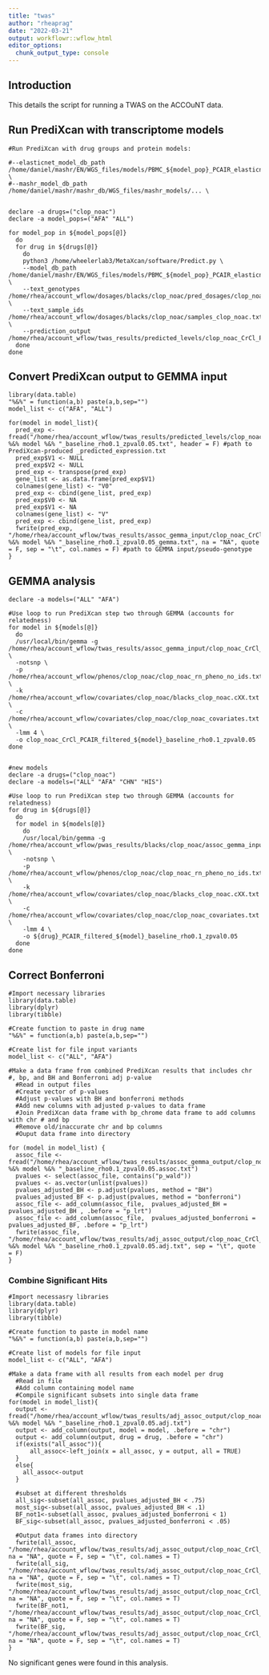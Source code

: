 ```yaml
---
title: "twas"
author: "rheaprag"
date: "2022-03-21"
output: workflowr::wflow_html
editor_options:
  chunk_output_type: console
---
```


## Introduction

This details the script for running a TWAS on the ACCOuNT data. 

## Run PrediXcan with transcriptome models

```{}
#Run PrediXcan with drug groups and protein models:

#--elasticnet_model_db_path /home/daniel/mashr/EN/WGS_files/models/PBMC_${model_pop}_PCAIR_elasticnet_models_rho0.1_zpval0.05.db \
#--mashr_model_db_path /home/daniel/mashr/mashr_db/WGS_files/mashr_models/... \


declare -a drugs=("clop_noac")
declare -a model_pops=("AFA" "ALL")

for model_pop in ${model_pops[@]}
  do
  for drug in ${drugs[@]}
    do
    python3 /home/wheelerlab3/MetaXcan/software/Predict.py \
    --model_db_path /home/daniel/mashr/EN/WGS_files/models/PBMC_${model_pop}_PCAIR_elasticnet_models_rho0.1_zpval0.05.db \
    --text_genotypes /home/rhea/account_wflow/dosages/blacks/clop_noac/pred_dosages/clop_noacchr*.dosage.txt.gz \
    --text_sample_ids /home/rhea/account_wflow/dosages/blacks/clop_noac/samples_clop_noac.txt \
    --prediction_output /home/rhea/account_wflow/twas_results/predicted_levels/clop_noac_CrCl_PCAIR_filtered_${model_pop}_baseline_rho0.1_zpval0.05.txt
  done
done
```

## Convert PrediXcan output to GEMMA input

``` {}
library(data.table)
"%&%" = function(a,b) paste(a,b,sep="")
model_list <- c("AFA", "ALL")

for(model in model_list){
  pred_exp <- fread("/home/rhea/account_wflow/twas_results/predicted_levels/clop_noac_CrCl_PCAIR_filtered_" %&% model %&% "_baseline_rho0.1_zpval0.05.txt", header = F) #path to PrediXcan-produced _predicted_expression.txt
  pred_exp$V1 <- NULL
  pred_exp$V2 <- NULL
  pred_exp <- transpose(pred_exp)
  gene_list <- as.data.frame(pred_exp$V1)
  colnames(gene_list) <- "V0"
  pred_exp <- cbind(gene_list, pred_exp)
  pred_exp$V0 <- NA
  pred_exp$V1 <- NA
  colnames(gene_list) <- "V"
  pred_exp <- cbind(gene_list, pred_exp)
  fwrite(pred_exp, "/home/rhea/account_wflow/twas_results/assoc_gemma_input/clop_noac_CrCl_PCAIR_filtered_" %&% model %&% "_baseline_rho0.1_zpval0.05_gemma.txt", na = "NA", quote = F, sep = "\t", col.names = F) #path to GEMMA input/pseudo-genotype
}
```

## GEMMA analysis

```{}
declare -a models=("ALL" "AFA")

#Use loop to run PrediXcan step two through GEMMA (accounts for relatedness)
for model in ${models[@]}
  do
  /usr/local/bin/gemma -g /home/rhea/account_wflow/twas_results/assoc_gemma_input/clop_noac_CrCl_PCAIR_filtered_${model}_baseline_rho0.1_zpval0.05_gemma.txt \
  -notsnp \
  -p /home/rhea/account_wflow/phenos/clop_noac/clop_noac_rn_pheno_no_ids.txt \
  -k /home/rhea/account_wflow/covariates/clop_noac/blacks_clop_noac.cXX.txt \
  -c /home/rhea/account_wflow/covariates/clop_noac/clop_noac_covariates.txt \
  -lmm 4 \
  -o clop_noac_CrCl_PCAIR_filtered_${model}_baseline_rho0.1_zpval0.05
done


#new models
declare -a drugs=("clop_noac")
declare -a models=("ALL" "AFA" "CHN" "HIS")

#Use loop to run PrediXcan step two through GEMMA (accounts for relatedness)
for drug in ${drugs[@]}
  do
  for model in ${models[@]}
    do
    /usr/local/bin/gemma -g /home/rhea/account_wflow/pwas_results/blacks/clop_noac/assoc_gemma_input/blacks_clop_noac_PCAIR_filtered_${model}_baseline_rho0.1_zpval0.05_gemma.txt \
    -notsnp \
    -p /home/rhea/account_wflow/phenos/clop_noac/clop_noac_rn_pheno_no_ids.txt \
    -k /home/rhea/account_wflow/covariates/clop_noac/blacks_clop_noac.cXX.txt \
    -c /home/rhea/account_wflow/covariates/clop_noac/clop_noac_covariates.txt \
    -lmm 4 \
    -o ${drug}_PCAIR_filtered_${model}_baseline_rho0.1_zpval0.05
  done
done
```

## Correct Bonferroni

```{}
#Import necessary libraries
library(data.table)
library(dplyr)
library(tibble)

#Create function to paste in drug name
"%&%" = function(a,b) paste(a,b,sep="")

#Create list for file input variants
model_list <- c("ALL", "AFA") 

#Make a data frame from combined PrediXcan results that includes chr #, bp, and BH and Bonferroni adj p-value
  #Read in output files
  #Create vector of p-values
  #Adjust p-values with BH and bonferroni methods
  #Add new columns with adjusted p-values to data frame
  #Join PrediXcan data frame with bp_chrome data frame to add columns with chr # and bp
  #Remove old/inaccurate chr and bp columns
  #Ouput data frame into directory

for (model in model_list) {
  assoc_file <- fread("/home/rhea/account_wflow/twas_results/assoc_gemma_output/clop_noac_CrCl_PCAIR_filtered_" %&% model %&% "_baseline_rho0.1_zpval0.05.assoc.txt")
  pvalues <- select(assoc_file, contains("p_wald"))
  pvalues <- as.vector(unlist(pvalues))
  pvalues_adjusted_BH <- p.adjust(pvalues, method = "BH")
  pvalues_adjusted_BF <- p.adjust(pvalues, method = "bonferroni")
  assoc_file <- add_column(assoc_file,  pvalues_adjusted_BH = pvalues_adjusted_BH , .before = "p_lrt")
  assoc_file <- add_column(assoc_file,  pvalues_adjusted_bonferroni = pvalues_adjusted_BF, .before = "p_lrt")
  fwrite(assoc_file, "/home/rhea/account_wflow/twas_results/adj_assoc_output/clop_noac_CrCl_PCAIR_filtered_" %&% model %&% "_baseline_rho0.1_zpval0.05.adj.txt", sep = "\t", quote = F)
}
```

### Combine Significant Hits
```{}
#Import necessasry libraries
library(data.table)
library(dplyr)
library(tibble)

#Create function to paste in model name
"%&%" = function(a,b) paste(a,b,sep="")

#Create list of models for file input
model_list <- c("ALL", "AFA")

#Make a data frame with all results from each model per drug
  #Read in file
  #Add column containing model name
  #Compile significant subsets into single data frame
for(model in model_list){
  output <- fread("/home/rhea/account_wflow/twas_results/adj_assoc_output/clop_noac_CrCl_PCAIR_filtered_" %&% model %&% "_baseline_rho0.1_zpval0.05.adj.txt")
  output <- add_column(output, model = model, .before = "chr")
  output <- add_column(output, drug = drug, .before = "chr")
  if(exists("all_assoc")){
      all_assoc<-left_join(x = all_assoc, y = output, all = TRUE)
  }
  else{
    all_assoc<-output
  }

  #subset at different thresholds
  all_sig<-subset(all_assoc, pvalues_adjusted_BH < .75)
  most_sig<-subset(all_assoc, pvalues_adjusted_BH < .1)
  BF_not1<-subset(all_assoc, pvalues_adjusted_bonferroni < 1)
  BF_sig<-subset(all_assoc, pvalues_adjusted_bonferroni < .05)
   
  #Output data frames into directory
  fwrite(all_assoc, "/home/rhea/account_wflow/twas_results/adj_assoc_output/clop_noac_CrCl_allassoc_PCAIR_PAV_filtered_baseline_rho0.1_zpval0.05.adj.txt", na = "NA", quote = F, sep = "\t", col.names = T) 
  fwrite(all_sig, "/home/rhea/account_wflow/twas_results/adj_assoc_output/clop_noac_CrCl_sig_PCAIR_PAV_filtered_baseline_rho0.1_zpval0.05.adj.txt", na = "NA", quote = F, sep = "\t", col.names = T) 
  fwrite(most_sig, "/home/rhea/account_wflow/twas_results/adj_assoc_output/clop_noac_CrCl_most_sig_PCAIR_PAV_filtered_baseline_rho0.1_zpval0.05.adj.txt", na = "NA", quote = F, sep = "\t", col.names = T) 
  fwrite(BF_not1, "/home/rhea/account_wflow/twas_results/adj_assoc_output/clop_noac_CrCl_BFnot1_PCAIR_PAV_filtered_baseline_rho0.1_zpval0.05.adj.txt", na = "NA", quote = F, sep = "\t", col.names = T) 
  fwrite(BF_sig, "/home/rhea/account_wflow/twas_results/adj_assoc_output/clop_noac_CrCl_BFsig_PCAIR_PAV_filtered_baseline_rho0.1_zpval0.05.adj.txt", na = "NA", quote = F, sep = "\t", col.names = T) 
}
```

No significant genes were found in this analysis. 


